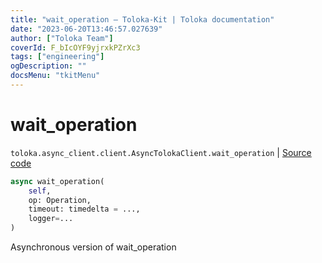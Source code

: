 ```yaml
---
title: "wait_operation — Toloka-Kit | Toloka documentation"
date: "2023-06-20T13:46:57.027639"
author: ["Toloka Team"]
coverId: F_bIcOYF9yjrxkPZrXc3
tags: ["engineering"]
ogDescription: ""
docsMenu: "tkitMenu"
---
```


# wait_operation

`toloka.async_client.client.AsyncTolokaClient.wait_operation` | [Source code](https://github.com/Toloka/toloka-kit/blob/v1.2.0/src/async_client/client.py#L110)

```python
async wait_operation(
    self,
    op: Operation,
    timeout: timedelta = ...,
    logger=...
)
```

Asynchronous version of wait_operation